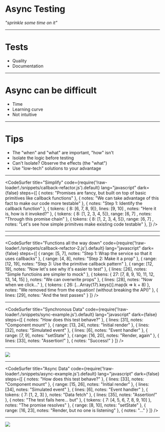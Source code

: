

# Async Testing
_"sprinkle some time on it"_

---

# Tests

* Quality
* Documentation

---

# Async can be difficult

* Time
* Learning curve
* Not intuitive

---

# Tips

* The "when" and "what" are important, "how" isn't
* Isolate the logic before testing
* Can't Isolate? Observe the effects (the "what")
* Use "low-tech" solutions to your advantage

---

<CodeSurfer
  title="Simplify"
  code={require('!raw-loader!./snippets/callback-refactor.js').default}
  lang="javascript"
  dark={false}
  steps={[
    { notes: "Promises are fancy, but built on top of basic primitives like callback functions" },
    { notes: "We can take advantage of this fact to make our code more testable" },
    { notes: "Step 1: Identify the callback function" },
    { tokens: { 8: [6, 7, 8, 9]}, lines: [9, 10] , notes: "Here it is, how is it invoked?" },
    { tokens: { 8: [1, 2, 3, 4, 5]}, range: [6, 7] , notes: "Through this promise chain" },
    {
      tokens: { 8: [1, 2, 3, 4, 5]}, range: [6, 7] ,
      notes: "Let's see how simple primitves make existing code testable"
    },
  ]}
/>

---
___

<CodeSurfer
  title="Functions all the way down"
  code={require('!raw-loader!./snippets/callback-refactor-2.js').default}
  lang="javascript"
  dark={false}
  steps={[
    { range: [5, 7], notes: "Step 1: Wrap the service so that it uses callbacks" },
    { range: [4, 8], notes: "Step 2: Make it a prop" },
    { range: [12, 19], notes: "Step 3: Use the primitive callback pattern" },
    { range: [12, 19], notes: "Now let's see why it's easier to test" },
    { lines: [26], notes: "Simple functioins are simpler to mock" },
    { tokens: { 27: [7, 8, 9, 10, 11, 12, 13, 14, 15] }, notes: "We can overwrite props" },
    { lines: [28], notes: "Now when we click..." },
    { tokens: { 26: [...Array(17).keys()].map(k => k + 8) },
      notes: "We removed time from the equation! (without breaking the API)" },
    { lines: [29], notes: "And the test passes" }
  ]}
/>

---

<CodeSurfer
  title="Synchronous Data"
  code={require('!raw-loader!./snippets/sync-example.js').default}
  lang="javascript"
  dark={false}
  steps={[
    { notes: "How does this test behave?" },
    { lines: [31], notes: "Component mount" },
    { range: [13, 24], notes: "Initial render" },
    { lines: [32], notes: "Simulated event" },
    { lines: [6], notes: "Event handler" },
    { range: [7, 9], notes: "setState" },
    { range: [16, 20], notes: "Render, again" },
    { lines: [33], notes: "Assertion!" },
    { notes: "Success!" }
  ]}
/>

---

<Image src="./resources/better-than-expected.jpg" size="500px 385px"/>

---


<CodeSurfer
  title="Async Data"
  code={require('!raw-loader!./snippets/async-example.js').default}
  lang="javascript"
  dark={false}
  steps={[
    { notes: "How does this test behave?" },
    { lines: [33], notes: "Component mount" },
    { range: [15, 26], notes: "Initial render" },
    { lines: [34], notes: "Simulated event" },
    { lines: [6], notes: "Event handler" },
    { tokens: { 7: [1, 2, 3] }, notes: "Data fetch" },
    { lines: [35], notes: "Assertion!" },
    { notes: "The test fails here... but" },
    { tokens: { 7: [4, 5, 6, 7, 8, 9, 10] }, notes: "The promise resolves" },
    { range: [8, 10], notes: "setState" },
    { range: [16, 23], notes: "Render, but no one is listening" },
    { notes: "..." }
  ]}
/>

---

<Image src="./resources/not-like-this.png" size="500px 385px" />

